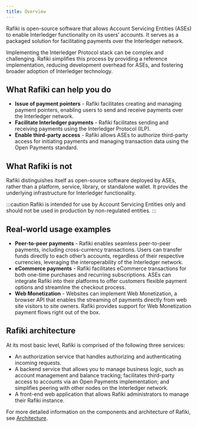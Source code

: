 ```yaml
---
title: Overview
---
```



Rafiki is open-source software that allows Account Servicing Entities (ASEs) to enable Interledger functionality on its users’ accounts. It serves as a packaged solution for facilitating payments over the Interledger network.

Implementing the Interledger Protocol stack can be complex and challenging. Rafiki simplifies this process by providing a reference implementation, reducing development overhead for ASEs, and fostering broader adoption of Interledger technology.

## What Rafiki can help you do

- **Issue of payment pointers** - Rafiki facilitates creating and managing payment pointers, enabling users to send and receive payments over the Interledger network.
- **Facilitate Interledger payments** - Rafiki facilitates sending and receiving payments using the Interledger Protocol (ILP).
- **Enable third-party access** - Rafiki allows ASEs to authorize third-party access for initiating payments and managing transaction data using the Open Payments standard.

## What Rafiki is not

Rafiki distinguishes itself as open-source software deployed by ASEs, rather than a platform, service, library, or standalone wallet. It provides the underlying infrastructure for Interledger functionality.

:::caution
Rafiki is intended for use by Account Servicing Entities only and should not be used in production by non-regulated entities.
:::

## Real-world usage examples

- **Peer-to-peer payments** - Rafiki enables seamless peer-to-peer payments, including cross-currency transactions. Users can transfer funds directly to each other’s accounts, regardless of their respective currencies, leveraging the interoperability of the Interledger network.
- **eCommerce payments** - Rafiki facilitates eCommerce transactions for both one-time purchases and recurring subscriptions. ASEs can integrate Rafiki into their platforms to offer customers flexible payment options and streamline the checkout process.
- **Web Monetization** - Websites can implement Web Monetization, a browser API that enables the streaming of payments directly from web site visitors to site owners. Rafiki provides support for Web Monetization payment flows right out of the box.

## Rafiki architecture

At its most basic level, Rafiki is comprised of the following three services:

- An authorization service that handles authorizing and authenticating incoming requests.
- A backend service that allows you to manage business logic, such as account management and balance tracking; facilitates third-party access to accounts via an Open Payments implementation; and simplifies peering with other nodes on the Interledger network.
- A front-end web application that allows Rafiki administrators to manage their Rafiki instance.

For more detailed information on the components and architecture of Rafiki, see [Architecture](/resources/architecture).
